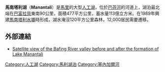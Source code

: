 {{Infobox_lake
 |湖泊名稱 = 馬南塔利湖
 |湖泊照片 = Manantali dam.jpg
 |湖泊照片標題 =
 |測深圖 =
 |測深圖標題 =
 |湖泊所在地 =
 |座標 = {{coord|13|9|29|N|10|20|38|W|type:waterbody_region:ML|display=inline,title}}
 |湖泊類別 = [[人工湖|人工湖]]
 |流入 = [[巴芬河|巴芬河]]
 |流出 = 巴芬河
 |集水區面積 =
 |集水區國家 = {{MLI}}
 |湖泊長度 =
 |湖泊闊度 =
 |湖泊面積 = 477平方公里
 |平均深度 =
 |最深深度 =
 |水體體積 = 113億立方米
 |湖水停留時間 =
 |湖岸線長度 =
 |海拔高度 =
 |湖中島嶼 =
 |湖邊城鎮 =
 }}

'''馬南塔利湖'''（'''Manantali'''）是[[馬里|馬里]]的大型[[人工湖|人工湖]]，位於[[巴芬河|巴芬河]]的河道上，湖泊最北端在[[巴富拉貝|巴富拉貝]]東南90公里，面積477平方公里，蓄水量113億立方米。在1989年興建[[馬南塔利水壩|馬南塔利水壩]]時形成，湖水淹沒120平方公里森林，12,000居民需要遷移。

==外部連結==
*[http://www.astrosurf.com/luxorion/Sciences/lac-manantali-mali-1977-1999.jpg Satellite view of the Bafing River valley before and after the formation of Lake Manantali] {{Wayback|url=http://www.astrosurf.com/luxorion/Sciences/lac-manantali-mali-1977-1999.jpg |date=20150923175815 }}

{{DEFAULTSORT:Manantali}}
[[Category:人工湖|Category:人工湖]]
[[Category:馬利湖泊|Category:馬利湖泊]]
[[Category:塞內加爾河|Category:塞內加爾河]]

{{Mali-stub}}